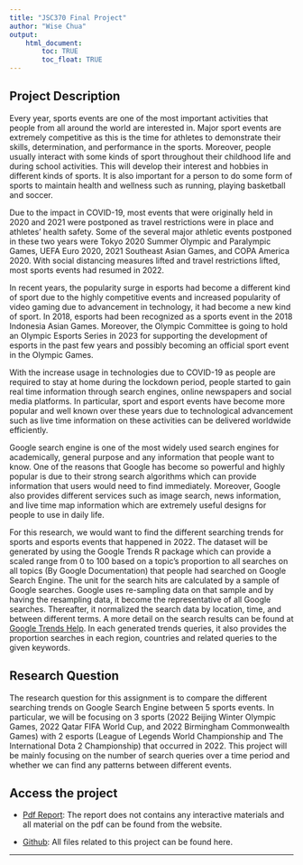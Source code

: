```yaml
---
title: "JSC370 Final Project"
author: "Wise Chua"
output: 
    html_document:
        toc: TRUE
        toc_float: TRUE
---
```


## Project Description

Every year, sports events are one of the most important activities that people from all around the world are interested in. Major sport events are extremely competitive as this is the time for athletes to demonstrate their skills, determination, and performance in the sports. Moreover, people usually interact with some kinds of sport throughout their childhood life and during school activities. This will develop their interest and hobbies in different kinds of sports. It is also important for a person to do some form of sports to maintain health and wellness such as running, playing basketball and soccer.

Due to the impact in COVID-19, most events that were originally held in 2020 and 2021 were postponed as travel restrictions were in place and athletes' health safety. Some of the several major athletic events postponed in these two years were Tokyo 2020 Summer Olympic and Paralympic Games,  UEFA Euro 2020, 2021 Southeast Asian Games, and COPA America 2020. With social distancing measures lifted and travel restrictions lifted, most sports events had resumed in 2022. 

In recent years, the popularity surge in esports had become a different kind of sport due to the highly competitive events and increased popularity of video gaming due to advancement in technology, it had become a new kind of sport. In 2018, esports had been recognized as a sports event in the 2018 Indonesia Asian Games. Moreover, the Olympic Committee is going to hold an Olympic Esports Series in 2023 for supporting the development of esports in the past few years and possibly becoming an official sport event in the Olympic Games. 

With the increase usage in technologies due to COVID-19 as people are required to stay at home during the lockdown period, people started to gain real time information through search engines, online newspapers and social media platforms. In particular, sport and esport events have become more popular and well known over these years due to technological advancement such as live time information on these activities can be delivered worldwide efficiently. 

Google search engine is one of the most widely used search engines for academically, general purpose and any information that people want to know. One of the reasons that Google has become so powerful and highly popular is due to their strong search algorithms which can provide information that users would need to find immediately. Moreover, Google also provides different services such as image search, news information, and live time map information which are extremely useful designs for people to use in daily life. 

For this research, we would want to find the different searching trends for sports and esports events that happened in 2022. The dataset will be generated by using the Google Trends R package which can provide a scaled range from 0 to 100 based on a topic’s proportion to all searches on all topics (By Google Documentation) that people had searched on Google Search Engine. The unit for the search hits are calculated by a sample of Google searches. Google uses re-sampling data on that sample and by having the resampling data, it become the representative of all Google searches. Thereafter, it normalized the search data by location, time, and between different terms. A more detail on the search results can be found at [Google Trends Help](https://support.google.com/trends/answer/4365533?hl=en). In each generated trends queries, it also provides the proportion searches in each region, countries and related queries to the given keywords. 

## Research Question

The research question for this assignment is to compare the different searching trends on Google Search Engine between 5 sports events. In particular, we will be focusing on 3 sports (2022 Beijing Winter Olympic Games, 2022 Qatar FIFA World Cup, and 2022 Birmingham Commonwealth Games) with 2 esports (League of Legends World Championship and The International Dota 2 Championship) that occurred in 2022. This project will be mainly focusing on the number of search queries over a time period and whether we can find any patterns between different events. 

## Access the project

- [Pdf Report](https://support.google.com/trends/answer/4365533?hl=en): The report does not contains any interactive materials and all material on the pdf can be found from the website.

- [Github](https://support.google.com/trends/answer/4365533?hl=en): All files related to this project can be found here.

---
